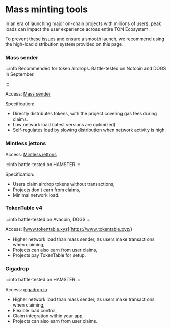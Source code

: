 # Mass minting tools

In an era of launching major on-chain projects with millions of users, peak loads can impact the user experience across entire TON Ecosystem.

To prevent these issues and ensure a smooth launch, we recommend using the high-load distribution system provided on this page.

### Mass sender

:::info
Recommended for token airdrops. Battle-tested on Notcoin and DOGS in September.

:::

Access: [Mass sender](https://docs.tonconsole.com/tonconsole/jettons/mass-sending)

Specification:
- Directly distributes tokens, with the project covering gas fees during claims.
- Low network load (latest versions are optimized).
- Self-regulates load by slowing distribution when network activity is high.

### Mintless jettons

Access: [Mintless jettons](/v3/guidelines/dapps/asset-processing/mintless-jettons)

:::info
  battle-tested on HAMSTER
:::

Specification:
- Users claim airdrop tokens without transactions,
- Projects don't earn from claims,
- Minimal network load.


### TokenTable v4

:::info
  battle-tested on Avacoin, DOGS
:::

Access: [www.tokentable.xyz](https://www.tokentable.xyz/)

- Higher network load than mass sender, as users make transactions when claiming,
- Projects can also earn from user claims,
- Projects pay TokenTable for setup.


### Gigadrop

:::info
  battle-tested on HAMSTER
:::

Access: [gigadrop.io](https://gigadrop.io/)

- Higher network load than mass sender, as users make transactions when claiming,
- Flexible load control,
- Claim integration within your app,
- Projects can also earn from user claims.
